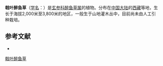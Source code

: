 {{Speciesbox
| name = 戟叶醉鱼草
| status = 
| status_system = 
| image =
| genus = Buddleja
| species = hastata
| authority = Prain ex Marq.
}}

'''戟叶醉鱼草'''（[[学名|学名]]：{{lang|la|''Buddleja hastata''}}）是[[玄参科|玄参科]][[醉鱼草属|醉鱼草属]]的植物。分布在[[中国大陆|中国大陆]]的[[西藏|西藏]]等地，生长于海拔2,000米至3,800米的地区，一般生于山地灌木丛中，目前尚未由人工引种栽培。

== 参考文献 ==
<div class="references-small">
* {{cite web| url =http://www.bioinfo.cn/db05/KmzwSpecies.php?action=view&id=30560| title =戟叶醉鱼草| work =《中国高等植物数据库全库》| publisher =中国科学院微生物研究所| author =昆明植物研究所| accessdate =2009-02-26| deadurl =yes| archiveurl =https://web.archive.org/web/20160305002438/http://www.bioinfo.cn/db05/KmzwSpecies.php?action=view&id=30560| archivedate =2016-03-05}}
</div>
{{Taxonbar|from=Q15232821}}

[[Category:醉鱼草属|戟叶醉鱼草]]


{{植物小作品}}